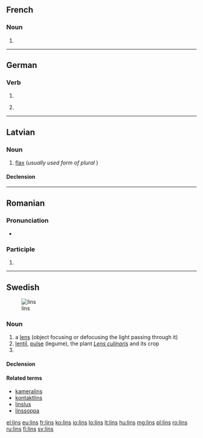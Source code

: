 ==French==

===Noun===
{{head|fr|noun plural form|g=?}}

# {{plural of|lin|lang=fr}}

----

==German==

===Verb===
{{head|de|verb form}}

# {{de-verb form of|linsen|i|s}}
# {{label|de|colloquial}} {{de-verb form of|linsen|1|s|g}}

----

==Latvian==

===Noun===
{{lv-noun|m|1st}}

# {{label|lv|rare}} [[flax]] (''usually used form of plural'' '''{{l|lv|lini}}''')

====Declension====
{{lv-decl-noun|lin|s|1st}}

----

==Romanian==

===Pronunciation===
* {{IPA|[lins]|lang=ro}}

===Participle===
{{head|ro|past participle}}

# {{past participle of|linge|lang=ro|nocat=1}}

----

==Swedish==
[[Image:Linstyper.png|thumb|lins]]

===Noun===
{{sv-noun|c}}

# a [[lens]] (object focusing or defocusing the light passing through it)
# [[lentil]], [[pulse]] (legume), the plant ''[[Lens culinaris]]'' and its crop
# {{sv-noun-form-indef-gen|lin}}

====Declension====
{{sv-infl-noun-c-er|genitive=}}

====Related terms====
* [[kameralins]]
* [[kontaktlins]]
* [[linslus]]
* [[linssoppa]]

[[el:lins]]
[[eu:lins]]
[[fr:lins]]
[[ko:lins]]
[[io:lins]]
[[lo:lins]]
[[lt:lins]]
[[hu:lins]]
[[mg:lins]]
[[pl:lins]]
[[ro:lins]]
[[ru:lins]]
[[fi:lins]]
[[sv:lins]]
